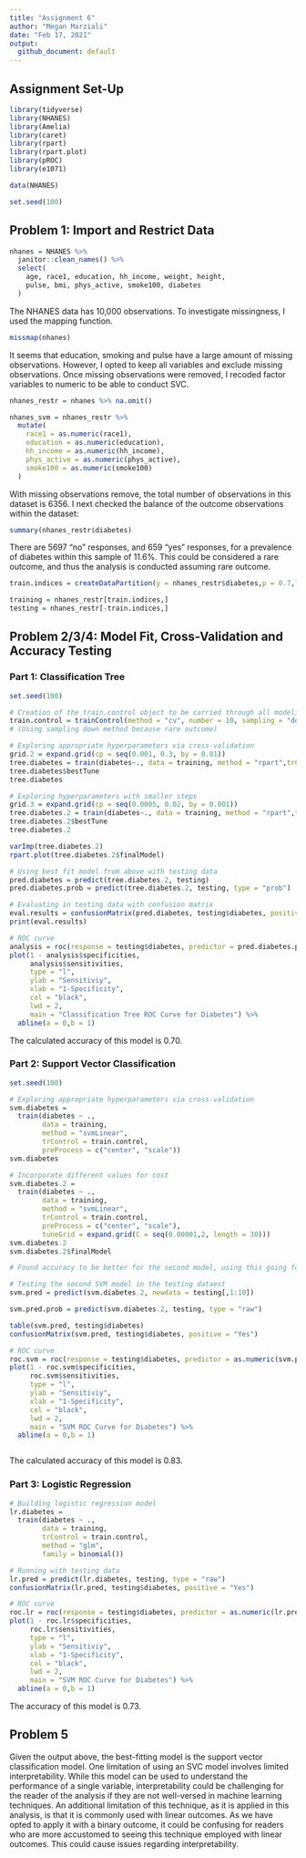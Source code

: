 ```yaml
---
title: "Assignment 6"
author: "Megan Marziali"
date: "Feb 17, 2021"
output:
  github_document: default
---
```


## Assignment Set-Up

```r
library(tidyverse)
library(NHANES)
library(Amelia)
library(caret)
library(rpart)
library(rpart.plot)
library(pROC)
library(e1071)

data(NHANES)

set.seed(100)
```

## Problem 1: Import and Restrict Data

```r
nhanes = NHANES %>% 
  janitor::clean_names() %>% 
  select(
    age, race1, education, hh_income, weight, height, 
    pulse, bmi, phys_active, smoke100, diabetes
  )
```

The NHANES data has 10,000 observations. To investigate missingness, I used the mapping function.

```r
missmap(nhanes)
```

It seems that education, smoking and pulse have a large amount of missing observations. However, I opted to keep all variables and exclude missing observations. Once missing observations were removed, I recoded factor variables to numeric to be able to conduct SVC.

```r
nhanes_restr = nhanes %>% na.omit()

nhanes_svm = nhanes_restr %>% 
  mutate(
    race1 = as.numeric(race1),
    education = as.numeric(education),
    hh_income = as.numeric(hh_income),
    phys_active = as.numeric(phys_active),
    smoke100 = as.numeric(smoke100)
  )
```

With missing observations remove, the total number of observations in this dataset is 6356. I next checked the balance of the outcome observations within the dataset:

```r
summary(nhanes_restr$diabetes)
```

There are 5697 "no" responses, and 659 "yes" responses, for a prevalence of diabetes within this sample of 11.6%. This could be considered a rare outcome, and thus the analysis is conducted assuming rare outcome.

```r
train.indices = createDataPartition(y = nhanes_restr$diabetes,p = 0.7,list = FALSE)

training = nhanes_restr[train.indices,]
testing = nhanes_restr[-train.indices,]
```

## Problem 2/3/4: Model Fit, Cross-Validation and Accuracy Testing

### Part 1: Classification Tree

```r
set.seed(100)

# Creation of the train.control object to be carried through all modeling steps
train.control = trainControl(method = "cv", number = 10, sampling = "down") 
# (Using sampling down method because rare outcome)

# Exploring appropriate hyperparameters via cross-validation 
grid.2 = expand.grid(cp = seq(0.001, 0.3, by = 0.01))
tree.diabetes = train(diabetes~., data = training, method = "rpart",trControl = train.control, tuneGrid = grid.2)
tree.diabetes$bestTune
tree.diabetes

# Exploring hyperparameters with smaller steps
grid.3 = expand.grid(cp = seq(0.0005, 0.02, by = 0.001))
tree.diabetes.2 = train(diabetes~., data = training, method = "rpart",trControl = train.control, tuneGrid = grid.3)
tree.diabetes.2$bestTune
tree.diabetes.2

varImp(tree.diabetes.2)
rpart.plot(tree.diabetes.2$finalModel)

# Using best fit model from above with testing data
pred.diabetes = predict(tree.diabetes.2, testing)
pred.diabetes.prob = predict(tree.diabetes.2, testing, type = "prob")

# Evaluating in testing data with confusion matrix
eval.results = confusionMatrix(pred.diabetes, testing$diabetes, positive = "Yes")
print(eval.results)

# ROC curve
analysis = roc(response = testing$diabetes, predictor = pred.diabetes.prob[,2])
plot(1 - analysis$specificities,
     analysis$sensitivities,
     type = "l",
     ylab = "Sensitiviy",
     xlab = "1-Specificity",
     col = "black",
     lwd = 2,
     main = "Classification Tree ROC Curve for Diabetes") %>% 
  abline(a = 0,b = 1)
```

The calculated accuracy of this model is 0.70.

### Part 2: Support Vector Classification

```r
set.seed(100)

# Exploring appropriate hyperparameters via cross-validation 
svm.diabetes = 
  train(diabetes ~ ., 
        data = training, 
        method = "svmLinear", 
        trControl = train.control, 
        preProcess = c("center", "scale"))
svm.diabetes

# Incorporate different values for cost
svm.diabetes.2 = 
  train(diabetes ~ ., 
        data = training, 
        method = "svmLinear", 
        trControl = train.control,
        preProcess = c("center", "scale"), 
        tuneGrid = expand.grid(C = seq(0.00001,2, length = 30)))
svm.diabetes.2
svm.diabetes.2$finalModel

# Found accuracy to be better for the second model, using this going forward.

# Testing the second SVM model in the testing dataest
svm.pred = predict(svm.diabetes.2, newdata = testing[,1:10])

svm.pred.prob = predict(svm.diabetes.2, testing, type = "raw")

table(svm.pred, testing$diabetes)
confusionMatrix(svm.pred, testing$diabetes, positive = "Yes")

# ROC curve
roc.svm = roc(response = testing$diabetes, predictor = as.numeric(svm.pred))
plot(1 - roc.svm$specificities,
     roc.svm$sensitivities,
     type = "l",
     ylab = "Sensitiviy",
     xlab = "1-Specificity",
     col = "black",
     lwd = 2,
     main = "SVM ROC Curve for Diabetes") %>% 
  abline(a = 0,b = 1)



```

The calculated accuracy of this model is 0.83.

### Part 3: Logistic Regression

```r
# Building logistic regression model
lr.diabetes = 
  train(diabetes ~ ., 
        data = training, 
        trControl = train.control, 
        method = "glm", 
        family = binomial())

# Running with testing data
lr.pred = predict(lr.diabetes, testing, type = "raw")
confusionMatrix(lr.pred, testing$diabetes, positive = "Yes")

# ROC curve
roc.lr = roc(response = testing$diabetes, predictor = as.numeric(lr.pred))
plot(1 - roc.lr$specificities,
     roc.lr$sensitivities,
     type = "l",
     ylab = "Sensitiviy",
     xlab = "1-Specificity",
     col = "black",
     lwd = 2,
     main = "SVM ROC Curve for Diabetes") %>% 
  abline(a = 0,b = 1)
```

The accuracy of this model is 0.73.

## Problem 5

Given the output above, the best-fitting model is the support vector classification model. One limitation of using an SVC model involves limited interpretability. While this model can be used to understand the performance of a single variable, interpretability could be challenging for the reader of the analysis if they are not well-versed in machine learning techniques. An additional limitation of this technique, as it is applied in this analysis, is that it is commonly used with linear outcomes. As we have opted to apply it with a binary outcome, it could be confusing for readers who are more accustomed to seeing this technique employed with linear outcomes. This could cause issues regarding interpretability. 

